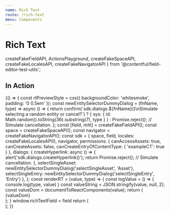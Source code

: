 ```yaml
---
name: Rich Text
route: /rich-text
menu: Components
---
```


# Rich Text

  createFakeFieldAPI,
  ActionsPlayground,
  createFakeSpaceAPI,
  createFakeLocalesAPI,
  createFakeNavigatorAPI
} from '@contentful/field-editor-test-utils';

## In Action

<Playground>
  {() => {
    const rtPreviewStyle = css({
      backgroundColor: 'whitesmoke',
      padding: '0 0.5em'
    });
    const newEntitySelectorDummyDialog = (fnName, type) => async () => {
      return confirm(`sdk.dialogs.${fnName}()\nSimulate selecting a random entity or cancel?`)
        ? { sys: { id: Math.random().toString(36).substring(7), type } }
        : Promise.reject(); // Simulate cancellation.
    };
    const [field, mitt] = createFakeFieldAPI();
    const space = createFakeSpaceAPI();
    const navigator = createFakeNavigatorAPI();
    const sdk = {
      space,
      field,
      locales: createFakeLocalesAPI(),
      navigator,
      permissions: {
        canAccessAssets: true,
        canCreateAssets: false,
        canCreateEntryOfContentType: {
          'exampleCT': true
        }
      },
      dialogs: {
        createHyperlink: async () => {
          alert('sdk.dialogs.createHyperlink()');
          return Promise.reject(); // Simulate cancellation.
	    },
	    selectSingleAsset: newEntitySelectorDummyDialog('selectSingleAsset', 'Asset'),
	    selectSingleEntry: newEntitySelectorDummyDialog('selectSingleEntry', 'Entry')
      },
    };
    const renderRT = (value, type) => {
      const logValue = () => {
        console.log(type, value)
      }
      const valueString = JSON.stringify(value, null, 2);
      const valueDom = documentToReactComponents(value);
      return (
        <div
          className={rtPreviewStyle}
          title={valueString}
          onClick={logValue}
        >{valueDom}</div>
	  );
    }
    window.richTextField = field
    return (
      <div data-test-id="rich-text-editor-integration-test">
        <RichTextEditor widgetAPI={sdk} isInitiallyDisabled={false} />
        <ActionsPlayground mitt={mitt} renderValue={renderRT} />
      </div>
    );
  }}
</Playground>
